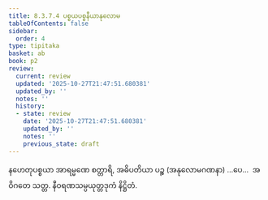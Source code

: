 ```yaml
---
title: 8.3.7.4 ပစ္စယပစ္စနီယာနုလောမ
tableOfContents: false
sidebar:
  order: 4
type: tipitaka
basket: ab
book: p2
review:
  current: review
  updated: '2025-10-27T21:47:51.680381'
  updated_by: ''
  notes: ''
  history:
  - state: review
    date: '2025-10-27T21:47:51.680381'
    updated_by: ''
    notes: ''
    previous_state: draft
---
```



<ReviewStatus review={frontmatter.review} showDetails={true} />

<HypothesisAnnotation frontmatter={frontmatter} />

<DynamicBreadcrumb />

<Division number="88" book="p2" e="ch" v="38" p="241">

<Paragraph number="2076" book="p2">
နဟေတုပစ္စယာ အာရမ္မဏေ စတ္တာရိ, အဓိပတိယာ ပဉ္စ (အနုလောမဂဏနာ) …ပေ…  အဝိဂတေ သတ္တ.

</Paragraph>
</Division>

<Paragraph number="2077" type="center" book="p2">
နီဝရဏသမ္ပယုတ္တဒုကံ နိဋ္ဌိတံ.
</Paragraph>